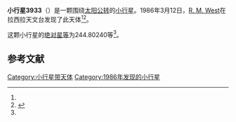 {{Infobox planet
| bgcolour = #FFFFC0
| name = 3933 Portugal
| symbol = 
| image = 
| caption = 
| discovery = yes
| discovery_ref = 
| discoverer = [[R._M._West|R. M. West]]
| discovery_site = [[拉西拉天文台|拉西拉天文台]] 
| discovered = 1986年3月12日
| designations = yes
| mp_name = 
| named_after = 
| alt_names = 1986 EN4/ 1982 ON / 1983 YW
| mp_category = [[外小行星带|外小行星带]]
| orbit_ref = <ref name="a">[http://ssd.jpl.nasa.gov/sbdb.cgi?sstr=3933 3933 Portugal] {{Wayback|url=http://ssd.jpl.nasa.gov/sbdb.cgi?sstr=3933 |date=20201127073630 }}，小行星數據庫瀏覽器（JPL Small-Body Database Browser）－[[美国国家航空航天局|美国国家航空航天局]]喷气推进实验室</ref>
| epoch = 2456400.5 (2013年4月18日更新)
| aphelion = {{convert|3.5631848|AU|km|3|abbr=on|lk=out}}
| perihelion = {{convert|2.9408566|AU|km|3|abbr=on}}
| semimajor = {{convert|3.2520207|AU|km|3|abbr=on}}
| eccentricity = 0.0956833
| period = 2142.043931 [[日|日]]<br />5.86[[儒略年|儒略年]]
| avg_speed = 
| inclination = 1.70084
| asc_node = 43.37507
| mean_anomaly = 
| arg_peri = 244.80240
| satellites = 
| physical_characteristics = yes
| dimensions = 
| mass = 
| density = 
| surface_grav = 
| escape_velocity = 
| sidereal_day = 
| axial_tilt = 
| pole_ecliptic_lat = 
| pole_ecliptic_lon = 
| albedo = 
| temperatures= 
| temp_name1 = 
| mean_temp_1 = 
| max_temp_1 = 
| temp_name2 = 
| max_temp_2 = 
| spectral_type = 
| abs_magnitude = 244.80240
}}

'''小行星3933'''（{{lang-en|3933 Portugal}}）是一颗围绕[[太阳|太阳]][[公转|公转]]的[[小行星|小行星]]。1986年3月12日，[[R._M._West|R. M. West]]在拉西拉天文台发现了此天体<ref name="a" /><ref>{{cite news|title=小行星列表|url=http://cfa-www.harvard.edu/iau/lists/NumberedMPs.txt|accessdate=2013-07-08|newspaper=哈佛大学|archive-date=2008-05-17|archive-url=https://web.archive.org/web/20080517010638/http://cfa-www.harvard.edu/iau/lists/NumberedMPs.txt|dead-url=no}}</ref>。

这颗小行星的[[绝对星等|绝对星等]]为244.80240等<ref name="a" />。

==参考文献==
{{reflist}}
{{Minor Planet Number|[[小行星3932|小行星3932]]|[[小行星3934|小行星3934]]}}

{{小天体}}

[[Category:小行星带天体|Category:小行星带天体]]
[[Category:1986年发现的小行星|Category:1986年发现的小行星]]

{{asteroid-stub}}